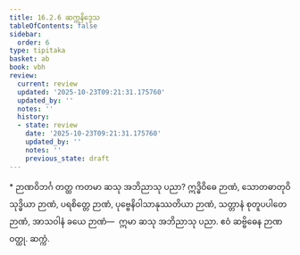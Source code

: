 ```yaml
---
title: 16.2.6 ဆက္ကနိဒ္ဒေသ
tableOfContents: false
sidebar:
  order: 6
type: tipitaka
basket: ab
book: vbh
review:
  current: review
  updated: '2025-10-23T09:21:31.175760'
  updated_by: ''
  notes: ''
  history:
  - state: review
    date: '2025-10-23T09:21:31.175760'
    updated_by: ''
    notes: ''
    previous_state: draft
---
```



<ReviewStatus review={frontmatter.review} showDetails={true} />

<HypothesisAnnotation frontmatter={frontmatter} />

<DynamicBreadcrumb />

<Paragraph type="center" book="vbh">
* ဉာဏဝိဘင်္ဂ
</Paragraph>



<Division number="805" book="vbh" e="ch" v="30" p="347">

<Paragraph number="2547" book="vbh">
တတ္ထ ကတမာ ဆသု အဘိညာသု ပညာ? ဣဒ္ဓိဝိဓေ ဉာဏံ, သောတဓာတုဝိသုဒ္ဓိယာ ဉာဏံ, ပရစိတ္တေ ဉာဏံ, ပုဗ္ဗေနိဝါသာနုဿတိယာ ဉာဏံ, သတ္တာနံ စုတူပပါတေ ဉာဏံ, အာသဝါနံ ခယေ ဉာဏံ—  ဣမာ ဆသု အဘိညာသု ပညာ. ဧဝံ ဆဗ္ဗိဓေန ဉာဏဝတ္ထု.

</Paragraph>
</Division>

<Paragraph number="2548" type="center" book="vbh">
ဆက္ကံ.
</Paragraph>